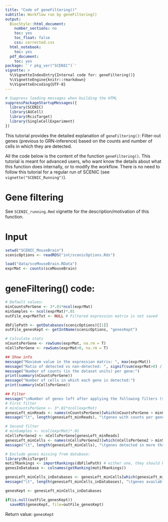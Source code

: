 ```yaml
---
title: "Code of geneFiltering()"
subtitle: Workflow run by geneFiltering() 
output:
  BiocStyle::html_document:
    number_sections: no
    toc: yes
    toc_float: false
    css: corrected.css
  html_notebook:
    toc: yes
  pdf_document:
    toc: yes
package: '`r pkg_ver("SCENIC")`'
vignette: >
  %\VignetteIndexEntry{Internal code for: geneFiltering()} 
  %\VignetteEngine{knitr::rmarkdown} 
  %\VignetteEncoding{UTF-8}
---
```


```r
# Suppress loading messages when building the HTML
suppressPackageStartupMessages({
  library(SCENIC)
  library(AUCell)
  library(RcisTarget)
  library(SingleCellExperiment)
})
```

This tutorial provides the detailed explanation of `geneFiltering()`: Filter-out genes (previous to GRN-inference) based on the counts and number of cells in which they are detected.

All the code below is the content of the function `geneFiltering()`. This tutorial is meant for advanced users, who want know the details about what this function does internally, or to modify the workflow. There is no need to follow this tutorial for a regular run of SCENIC (see `vignette("SCENIC_Running")`).


# Gene filtering

See `SCENIC_running.Rmd` vignette for the description/motivation of this function.

# Input

```r
setwd("SCENIC_MouseBrain")
scenicOptions <- readRDS("int/scenicOptions.Rds")

load("data/sceMouseBrain.RData")
exprMat <- counts(sceMouseBrain)
```


# geneFiltering() code:
```r
# Default values:
minCountsPerGene <- 3*.01*ncol(exprMat)
minSamples <- ncol(exprMat)*.01
outFile_exprMatTxt <- NULL # Filtered expression matrix is not saved

dbFilePath <- getDatabases(scenicOptions)[[1]]
outFile_genesKept <- getIntName(scenicOptions, "genesKept")
```

```r
# Calculate stats
nCountsPerGene <- rowSums(exprMat, na.rm = T)
nCellsPerGene <- rowSums(exprMat>0, na.rm = T)

## Show info
message("Maximum value in the expression matrix: ", max(exprMat))
message("Ratio of detected vs non-detected: ", signif(sum(exprMat>0) / sum(exprMat==0), 2))
message("Number of counts (in the dataset units) per gene:")
print(summary(nCountsPerGene))
message("Number of cells in which each gene is detected:")
print(summary(nCellsPerGene))

## Filter
message("\nNumber of genes left after applying the following filters (sequential):")
# First filter
# minCountsPerGene <- 3*.01*ncol(exprMat)
genesLeft_minReads <- names(nCountsPerGene)[which(nCountsPerGene > minCountsPerGene)]
message("\t", length(genesLeft_minReads), "\tgenes with counts per gene > ", minCountsPerGene)

# Second filter
# minSamples <- ncol(exprMat)*.01
nCellsPerGene2 <- nCellsPerGene[genesLeft_minReads]
genesLeft_minCells <- names(nCellsPerGene2)[which(nCellsPerGene2 > minSamples)]
message("\t", length(genesLeft_minCells), "\tgenes detected in more than ",minSamples," cells")

# Exclude genes missing from database:
library(RcisTarget)
motifRankings <- importRankings(dbFilePath) # either one, they should have the same genes
genesInDatabase <- colnames(getRanking(motifRankings))

genesLeft_minCells_inDatabases <- genesLeft_minCells[which(genesLeft_minCells %in% genesInDatabase)]
message("\t", length(genesLeft_minCells_inDatabases), "\tgenes available in RcisTarget database")

genesKept <- genesLeft_minCells_inDatabases

if(is.null(outFile_genesKept)) 
  saveRDS(genesKept, file=outFile_genesKept)
```

Return value: `genesKept`

